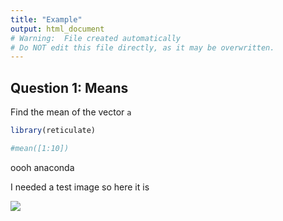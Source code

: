 ```yaml
---
title: "Example"
output: html_document
# Warning:  File created automatically
# Do NOT edit this file directly, as it may be overwritten.
---
```



## Question 1: Means


Find the mean of the vector `a`


```r
library(reticulate)
```

```python
#mean([1:10])
```




oooh anaconda





I needed a test image so here it is

![](C:/Users/kelly/Dropbox/r4edu/templar/dev/karl_moustache.jpg)


